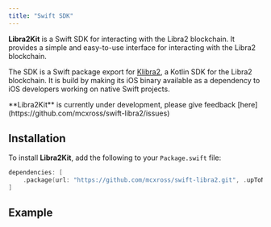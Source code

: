 ```yaml
---
title: "Swift SDK"
---
```



**Libra2Kit** is a Swift SDK for interacting with the Libra2 blockchain.
It provides a simple and easy-to-use interface for interacting with the Libra2
blockchain.

The SDK is a Swift package export for [Klibra2](/build/sdks/community-sdks/kotlin-sdk), a Kotlin SDK for
the Libra2 blockchain. It is build by making its iOS binary available as a
dependency to iOS developers working on native Swift projects.

<Aside type="note">
  **Libra2Kit** is currently under development, please give feedback [here](https://github.com/mcxross/swift-libra2/issues)
</Aside>

## Installation

To install **Libra2Kit**, add the following to your `Package.swift` file:

```swift filename="Package.swift"
dependencies: [
    .package(url: "https://github.com/mcxross/swift-libra2.git", .upToNextMajor(from: <version>))
]
```

## Example

<CardGrid>
  <LinkCard href="/build/sdks/community-sdks/kotlin-sdk/for-ios-devs/getting-started" title="Quickstart" description="Integrate Libra2 in < 5 minutes" />

  <LinkCard href="https://github.com/mcxross/swift-libra2/tree/main/iOSDemo/iOSDemo" title="iOS Demo" description="Sample iOS app using Libra2Kit" target="_blank" />
</CardGrid>
